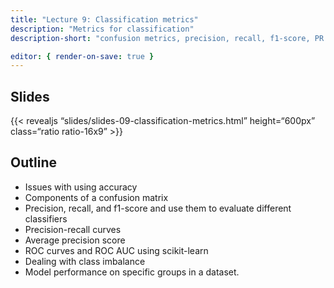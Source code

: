 ```yaml
---
title: "Lecture 9: Classification metrics"
description: "Metrics for classification"
description-short: "confusion metrics, precision, recall, f1-score, PR curves, AP score, ROC curve, ROC AUC, class imbalance" 

editor: { render-on-save: true }
---
```


## Slides

{{< revealjs "slides/slides-09-classification-metrics.html" height="600px" class="ratio ratio-16x9" >}}


## Outline

- Issues with using accuracy 
- Components of a confusion matrix
- Precision, recall, and f1-score and use them to evaluate different classifiers
- Precision-recall curves
- Average precision score
- ROC curves and ROC AUC using scikit-learn
- Dealing with class imbalance
- Model performance on specific groups in a dataset.